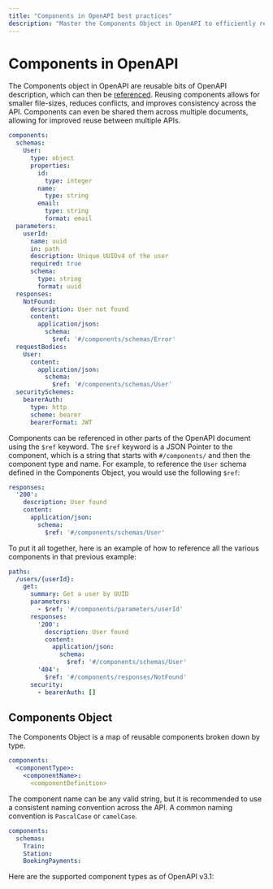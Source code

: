 ```yaml
---
title: "Components in OpenAPI best practices"
description: "Master the Components Object in OpenAPI to efficiently reuse schema definitions, parameters, responses, and more across API descriptions."
---
```


# Components in OpenAPI


The Components object in OpenAPI are reusable bits of OpenAPI description, which
can then be [referenced](/openapi/references). Reusing components allows for
smaller file-sizes, reduces conflicts, and improves consistency across the API.
Components can even be shared them across multiple documents, allowing for
improved reuse between multiple APIs.

```yaml
components:
  schemas:
    User:
      type: object
      properties:
        id:
          type: integer
        name:
          type: string
        email:
          type: string
          format: email
  parameters:
    userId:
      name: uuid
      in: path
      description: Unique UUIDv4 of the user
      required: true
      schema:
        type: string
        format: uuid
  responses:
    NotFound:
      description: User not found
      content:
        application/json:
          schema:
            $ref: '#/components/schemas/Error'
  requestBodies:
    User:
      content:
        application/json:
          schema:
            $ref: '#/components/schemas/User'
  securitySchemes:
    bearerAuth:
      type: http
      scheme: bearer
      bearerFormat: JWT
```

Components can be referenced in other parts of the OpenAPI document using the
`$ref` keyword. The `$ref` keyword is a JSON Pointer to the component, which
is a string that starts with `#/components/` and then the component type
and name. For example, to reference the `User` schema defined in the
Components Object, you would use the following `$ref`:

```yaml
responses:
  '200':
    description: User found
    content:
      application/json:
        schema:
          $ref: '#/components/schemas/User'
```

To put it all together, here is an example of how to reference all the various components in that previous example:

```yaml
paths:
  /users/{userId}:
    get:
      summary: Get a user by UUID
      parameters:
        - $ref: '#/components/parameters/userId'
      responses:
        '200':
          description: User found
          content:
            application/json:
              schema:
                $ref: '#/components/schemas/User'
        '404':
          $ref: '#/components/responses/NotFound'
      security:
        - bearerAuth: []
```

## Components Object

The Components Object is a map of reusable components broken down by type. 

```yaml
components:
  <componentType>:
    <componentName>:
      <componentDefinition>
```

The component name can be any valid string, but it is recommended to use a
consistent naming convention across the API. A common naming convention is `PascalCase` or `camelCase`.

```yaml
components:
  schemas:
    Train:
    Station:
    BookingPayments:
```

Here are the supported component types as of OpenAPI v3.1:

<Table
  data={[
    {
      field: "`schemas`",
      type: "Map[string, [Schema Object](/openapi/schemas)]*",
      description: "A map of [Schema Objects](/openapi/schemas) that can be referenced by other parts of the API.\n\n**Note: OpenAPI 3.0.x does support [OpenAPI Reference Objects](/openapi/references#openapi-reference-object) as the value here, but `3.1.x` uses the [JSON Schema Referencing](/openapi/schemas#json-schema--openapi) format.**"
    },
    {
      field: "`securitySchemes`",
      type: "Map[string, [Security Scheme Object](/openapi/security/security-schemes) \\| [OpenAPI Reference Object](/openapi/references#openapi-reference-object)]*",
      description: "A map of [Security Scheme Objects](/openapi/security/security-schemes) that can be referenced by other parts of the API."
    },
    {
      field: "`pathItems`",
      type: "Map[string, [Path Item Object](/openapi/paths#path-item-object) \\| [OpenAPI Reference Object](/openapi/references#openapi-reference-object)]*",
      description: "A map of [Path Item Objects](/openapi/paths#path-item-object) that can be referenced by other parts of the API."
    },
    {
      field: "`parameters`",
      type: "Map[string, [Parameter Object](/openapi/paths/parameters#parameter-object) \\| [OpenAPI Reference Object](/openapi/references#openapi-reference-object)]*",
      description: "A map of [Parameter Objects](/openapi/paths/parameters#parameter-object) that can be referenced by other parts of the API."
    },
    {
      field: "`requestBodies`",
      type: "Map[string, [Request Body Object](/openapi/paths/operations/requests) \\| [OpenAPI Reference Object](/openapi/references#openapi-reference-object)]*",
      description: "A map of [Request Body Objects](/openapi/paths/operations/requests) that can be referenced by other parts of the API."
    },
    {
      field: "`responses`",
      type: "Map[string, [Response Object](/openapi/paths/operations/responses#response-object) \\| [OpenAPI Reference Object](/openapi/references#openapi-reference-object)]*",
      description: "A map of [Response Objects](/openapi/paths/operations/responses#response-object) that can be referenced by other parts of the API."
    },
    {
      field: "`headers`",
      type: "Map[string, [Header Object](/openapi/paths/operations/responses/headers) \\| [OpenAPI Reference Object](/openapi/references#openapi-reference-object)]*",
      description: "A map of [Header Objects](/openapi/paths/operations/responses/headers) that can be referenced by other parts of the API."
    },
    {
      field: "`examples`",
      type: "Map[string, [Example Object](/openapi/examples) \\| [OpenAPI Reference Object](/openapi/references#openapi-reference-object)]*",
      description: "A map of [Example Objects](/openapi/examples) that can be referenced by other parts of the API."
    },
    {
      field: "`callbacks`",
      type: "Map[string, [Callback Object](/openapi/paths/operations/callbacks#callback-object) \\| [OpenAPI Reference Object](/openapi/references#openapi-reference-object)]*",
      description: "A map of [Callback Objects](/openapi/paths/operations/callbacks#callback-object) that can be referenced by other parts of the API."
    },
    {
      field: "`links`",
      type: "Map[string, [Link Object](/openapi/paths/operations/responses/links#link-object) \\| [OpenAPI Reference Object](/openapi/references#openapi-reference-object)]*",
      description: "A map of [Link Objects](/openapi/paths/operations/responses/links#link-object) that can be referenced by other parts of the API."
    }
  ]}
  columns={[
    { key: "field", header: "Field" },
    { key: "type", header: "Type" },
    { key: "description", header: "Description" }
  ]}
/>
